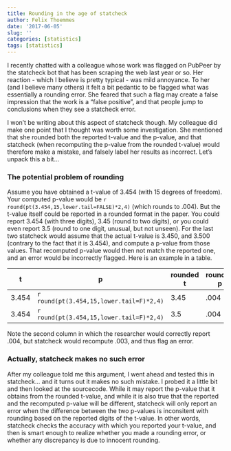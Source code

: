 ```yaml
---
title: Rounding in the age of statcheck
author: Felix Thoemmes
date: '2017-06-05'
slug: ''
categories: [statistics]
tags: [statistics]
---
```


I recently chatted with a colleague whose work was flagged on PubPeer by the statcheck bot that has been scraping the web last year or so. Her reaction - which I believe is pretty typical - was mild annoyance. To her (and I believe many others) it felt a bit pedantic to be flagged what was essentially a rounding error. She feared that such a flag may create a false impression that the work is a "false positive", and that people jump to conclusions when they see a statcheck error. 

I won't be writing about this aspect of statcheck though. My colleague did make one point that I thought was worth some investigation. She mentioned that she rounded both the reported t-value and the p-value, and that statcheck (when recomputing the p-value from the rounded t-value) would therefore make a mistake, and falsely label her results as incorrect. Let's unpack this a bit...

### The potential problem of rounding

Assume you have obtained a t-value of 3.454 (with 15 degrees of freedom). Your computed p-value would be `r round(pt(3.454,15,lower.tail=FALSE)*2,4)` (which rounds to .004). But the t-value itself could be reported in a rounded format in the paper. You could report 3.454 (with three digits), 3.45 (round to two digits), or you could even report 3.5 (round to one digit, unusual, but not unseen). For the last two statcheck would assume that the actual t-value is 3.450, and 3.500 (contrary to the fact that it is 3.454), and compute a p-value from those values. That recomputed p-value would then not match the reported one, and an error would be incorrectly flagged. Here is an example in a table.


t  | p | rounded t | rounded p | statcheck t | statcheck p |
---| - |  -------- | --------- |  ---------- | ----------- |
3.454    | `r round(pt(3.454,15,lower.tail=F)*2,4)` | 3.45 |  .004 | 3.450 | `r round(pt(3.450,15,lower.tail=F)*2,3)`      | 
3.454    | `r round(pt(3.454,15,lower.tail=F)*2,4)` | 3.5  |  .004 |  3.500 | `r round(pt(3.500,15,lower.tail=F)*2,3)`     |    

Note the second column in which the researcher would correctly report .004, but statcheck would recompute .003, and thus flag an error.

### Actually, statcheck makes no such error

After my colleague told me this argument, I went ahead and tested this in statcheck... and it turns out it makes no such mistake. I probed it a little bit and then looked at the sourcecode. While it may report the p-value that it obtains from the rounded t-value, and while it is also true that the reported and the recomputed p-value will be different, statcheck will only report an error when the difference between the two p-values is inconsitent with rounding based on the reported digits of the t-value. In other words, statcheck checks the accuracy with which you reported your t-value, and then is smart enough to realize whether you made a rounding error, or whether any discrepancy is due to innocent rounding. 
